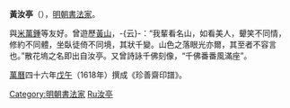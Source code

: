 '''黃汝亭'''（{{bd|1558年||1626年||catIdx=Huang黃}}），[[明朝|明朝]][[書法家|書法家]]。

與[[米萬鍾|米萬鍾]]等友好。曾遊歷[[黃山|黃山]]，-{云}-：“我輩看名山，如看美人，顰笑不同情，修約不同體，坐臥徒倚不同境，其狀千變。山色之落眼光亦爾，其至者不容言也。”散花塢之名即出自汝亭。又曾詩詠千佛刻像，“千佛番番風滿座”。

[[萬曆|萬曆]]四十六年[[戊午|戊午]]（1618年）撰成《珍善齋印譜》。

{{明朝人物小作品}}

{{DEFAULTSORT:Huang黃汝亭}}
[[Category:明朝書法家|Category:明朝書法家]]
[[Category:黃姓|Ru汝亭]]